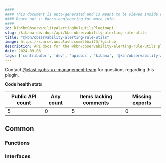 ```yaml
---
####
#### This document is auto-generated and is meant to be viewed inside our experimental, new docs system.
#### Reach out in #docs-engineering for more info.
####
id: kibKbnObservabilityAlertingRuleUtilsPluginApi
slug: /kibana-dev-docs/api/kbn-observability-alerting-rule-utils
title: "@kbn/observability-alerting-rule-utils"
image: https://source.unsplash.com/400x175/?github
description: API docs for the @kbn/observability-alerting-rule-utils plugin
date: 2024-09-06
tags: ['contributor', 'dev', 'apidocs', 'kibana', '@kbn/observability-alerting-rule-utils']
---
```




Contact [@elastic/obs-ux-management-team](https://github.com/orgs/elastic/teams/obs-ux-management-team) for questions regarding this plugin.

**Code health stats**

| Public API count  | Any count | Items lacking comments | Missing exports |
|-------------------|-----------|------------------------|-----------------|
| 5 | 0 | 5 | 0 |

## Common

### Functions
<DocDefinitionList data={kbnObservabilityAlertingRuleUtilsObj.common.functions}/>

### Interfaces
<DocDefinitionList data={kbnObservabilityAlertingRuleUtilsObj.common.interfaces}/>

